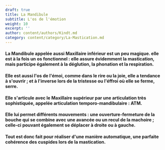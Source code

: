```yaml
---
draft: true
title: La Mandibule
subtitle: L'os de l'émotion
weight: 10
excerpt: ''
author: content/authors/Kindt.md
category: content/category/La-Mastication.md
---
```


#### La Mandibule appelée aussi Maxillaire inférieur est un peu magique. elle est à la fois **un** **os** **fonctionnel** : elle assure évidemment la mastication, mais participe également à la déglution, la phonation et la respiration.

#### Elle est aussi **l'os de l'émoi,** comme dans le rire ou la joie, elle a tendance à s'ouvrir ; et à l'inverse  lors de la tristesse ou l'éffroi où elle se ferme, serre.

<Space height={20} />

#### Elle s'articule avec le Maxillaire supérieur par une articulation très sophistiquée, appelée articulation temporo-mandibulaire : ATM.

#### Elle lui permet différents mouvements : une ouverture-fermeture de la bouche qui se combine avec une avancée ou un recul de la machoire ; celle-ci pouvant également se déplacer à droite ou à gauche.

<Space height={20} />

#### Tout est donc fait pour réaliser d'une manière automatique, une parfaite cohérence des cuspides lors de la mastication.
